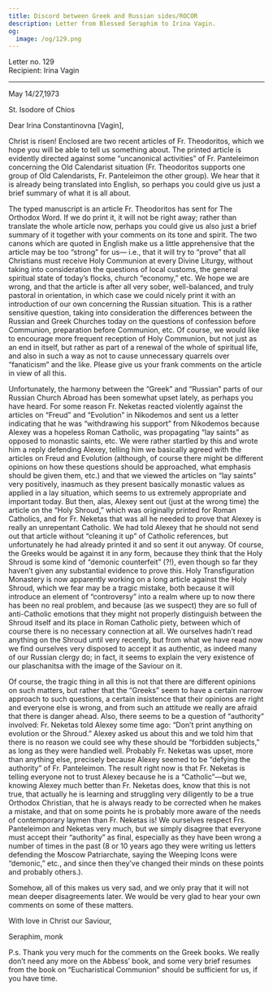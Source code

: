 ```yaml
---
title: Discord between Greek and Russian sides/ROCOR
description: Letter from Blessed Seraphim to Irina Vagin.
og:
  image: /og/129.png
---
```


<div style={{textAlign:'right', fontFamily:'monospace'}}>Letter no. 129</div>
<div style={{textAlign:'left', fontFamily:'monospace'}}>Recipient: Irina Vagin</div>

---

May 14/27,1973

St. Isodore of Chios

Dear Irina Constantinovna [Vagin],

Christ is risen! Enclosed are two recent articles of Fr. Theodoritos, which we hope you will be able to tell us something about. The printed article is evidently directed against some “uncanonical activities” of Fr. Panteleimon concerning the Old Calendarist situation (Fr. Theodoritos supports one group of Old Calendarists, Fr. Panteleimon the other group). We hear that it is already being translated into English, so perhaps you could give us just a brief summary of what it is all about.

The typed manuscript is an article Fr. Theodoritos has sent for The Orthodox Word. If we do print it, it will not be right away; rather than translate the whole article now, perhaps you could give us also just a brief summary of it together with your comments on its tone and spirit. The two canons which are quoted in English make us a little apprehensive that the article may be too “strong” for us— i.e., that it will try to “prove” that all Christians must receive Holy Communion at every Divine Liturgy, without taking into consideration the questions of local customs, the general spiritual state of today’s flocks, church “economy,” etc. We hope we are wrong, and that the article is after all very sober, well-balanced, and truly pastoral in orientation, in which case we could nicely print it with an introduction of our own concerning the Russian situation. This is a rather sensitive question, taking into consideration the differences between the Russian and Greek Churches today on the questions of confession before Communion, preparation before Communion, etc. Of course, we would like to encourage more frequent reception of Holy Communion, but not just as an end in itself, but rather as part of a renewal of the whole of spiritual life, and also in such a way as not to cause unnecessary quarrels over “fanaticism” and the like. Please give us your frank comments on the article in view of all this.

Unfortunately, the harmony between the “Greek” and “Russian” parts of our Russian Church Abroad has been somewhat upset lately, as perhaps you have heard. For some reason Fr. Neketas reacted violently against the articles on “Freud” and “Evolution” in Nikodemos and sent us a letter indicating that he was “withdrawing his support” from Nikodemos because Alexey was a hopeless Roman Catholic, was propagating “lay saints” as opposed to monastic saints, etc. We were rather startled by this and wrote him a reply defending Alexey, telling him we basically agreed with the articles on Freud and Evolution (although, of course there might be different opinions on how these questions should be approached, what emphasis should be given them, etc.) and that we viewed the articles on “lay saints” very positively, inasmuch as they present basically monastic values as applied in a lay situation, which seems to us extremely appropriate and important today. But then, alas, Alexey sent out (just at the wrong time) the article on the “Holy Shroud,” which was originally printed for Roman Catholics, and for Fr. Neketas that was all he needed to prove that Alexey is really an unrepentant Catholic. We had told Alexey that he should not send out that article without “cleaning it up” of Catholic references, but unfortunately he had already printed it and so sent it out anyway. Of course, the Greeks would be against it in any form, because they think that the Holy Shroud is some kind of “demonic counterfeit” (?!), even though so far they haven’t given any substantial evidence to prove this. Holy Transfiguration Monastery is now apparently working on a long article against the Holy Shroud, which we fear may be a tragic mistake, both because it will introduce an element of “controversy” into a realm where up to now there has been no real problem, and because (as we suspect) they are so full of anti-Catholic emotions that they might not properly distinguish between the Shroud itself and its place in Roman Catholic piety, between which of course there is no necessary connection at all. We ourselves hadn’t read anything on the Shroud until very recently, but from what we have read now we find ourselves very disposed to accept it as authentic, as indeed many of our Russian clergy do; in fact, it seems to explain the very existence of our plaschanitsa with the image of the Saviour on it.

Of course, the tragic thing in all this is not that there are different opinions on such matters, but rather that the “Greeks” seem to have a certain narrow approach to such questions, a certain insistence that their opinions are right and everyone else is wrong, and from such an attitude we really are afraid that there is danger ahead. Also, there seems to be a question of “authority” involved: Fr. Neketas told Alexey some time ago: “Don’t print anything on evolution or the Shroud.” Alexey asked us about this and we told him that there is no reason we could see why these should be “forbidden subjects,” as long as they were handled well. Probably Fr. Neketas was upset, more than anything else, precisely because Alexey seemed to be “defying the authority” of Fr. Panteleimon. The result right now is that Fr. Neketas is telling everyone not to trust Alexey because he is a “Catholic”—but we, knowing Alexey much better than Fr. Neketas does, know that this is not true, that actually he is learning and struggling very diligently to be a true Orthodox Christian, that he is always ready to be corrected when he makes a mistake, and that on some points he is probably more aware of the needs of contemporary laymen than Fr. Neketas is! We ourselves respect Frs. Panteleimon and Neketas very much, but we simply disagree that everyone must accept their “authority” as final, especially as they have been wrong a number of times in the past (8 or 10 years ago they were writing us letters defending the Moscow Patriarchate, saying the Weeping Icons were “demonic,” etc., and since then they’ve changed their minds on these points and probably others.).

Somehow, all of this makes us very sad, and we only pray that it will not mean deeper disagreements later. We would be very glad to hear your own comments on some of these matters.

With love in Christ our Saviour,

Seraphim, monk

P.s. Thank you very much for the comments on the Greek books. We really don’t need any more on the Abbess’ book, and some very brief resumes from the book on “Eucharistical Communion” should be sufficient for us, if you have time.
